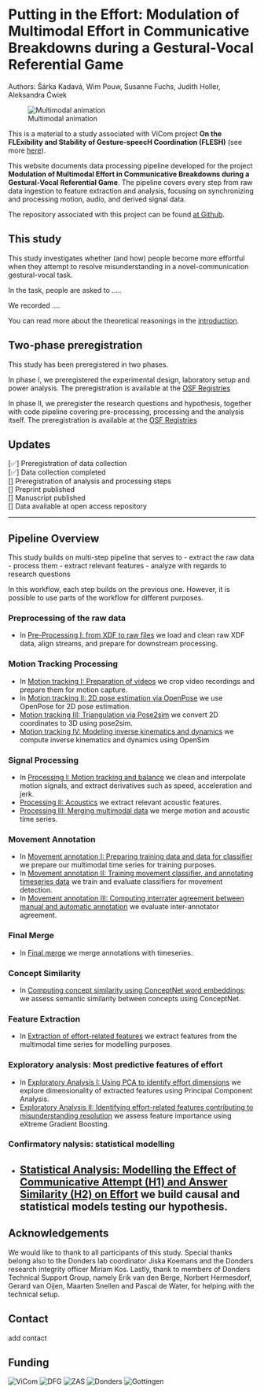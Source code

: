 # Putting in the Effort: Modulation of Multimodal Effort in Communicative Breakdowns during a Gestural-Vocal Referential Game

Authors: Šárka Kadavá, Wim Pouw, Susanne Fuchs, Judith Holler, Aleksandra Ćwiek

![Multimodal animation](assets/multimodal_anim.gif)

This is a material to a study associated with ViCom project **On the FLExibility and Stability of Gesture-speecH Coordination (FLESH)** (see more [here](https://vicom.info/projects/on-the-flexibility-and-stability-of-gesture-speech-coordination-flesh-evidence-from-production-comprehension-and-imitation/)).

This website documents data processing pipeline developed for the project **Modulation of Multimodal Effort in Communicative Breakdowns during a Gestural-Vocal Referential Game**. The pipeline covers every step from raw data ingestion to feature extraction and analysis, focusing on synchronizing and processing motion, audio, and derived signal data.

The repository associated with this project can be found [at Github](LINK).


## This study

This study investigates whether (and how) people become more effortful when they attempt to resolve misunderstanding in a novel-communication gestural-vocal task. 

In the task, people are asked to .....

We recorded ....

You can read more about the theoretical reasonings in the [introduction](LINK).

## Two-phase preregistration

This study has been preregistered in two phases.

In phase I, we preregistered the experimental design, laboratory setup and power analysis. The preregistration is available at the [OSF Registries](https://osf.io/m9xep)

In phase II, we preregister the research questions and hypothesis, together with code pipeline covering pre-processing, processing and the analysis itself. The preregistration is available at the [OSF Registries](LINK)

## Updates

[✅] Preregistration of data collection  <br>
[✅] Data collection completed  <br>
[] Preregistration of analysis and processing steps  <br>
[] Preprint published  <br>
[] Manuscript published  <br>
[] Data available at open access repository  <br>


---

## Pipeline Overview

This study builds on multi-step pipeline that serves to
- extract the raw data
- process them
- extract relevant features
- analyze with regards to research questions

In this workflow, each step builds on the previous one. However, it is possible to use parts of the workflow for different purposes.

### Preprocessing of the raw data
- In [Pre-Processing I: from XDF to raw files](01_XDF_processing/xdf_workflow.ipynb) we load and clean raw XDF data, align streams, and prepare for downstream processing.

### Motion Tracking Processing
- In [Motion tracking I: Preparation of videos](02_MotionTracking_processing/01_Video_preparation.ipynb) we crop video recordings and prepare them for motion capture.
- In [Motion tracking II: 2D pose estimation via OpenPose](02_MotionTracking_processing/02_Track_OpenPose.ipynb) we use OpenPose for 2D pose estimation.
- [Motion tracking III: Triangulation via Pose2sim](02_MotionTracking_processing/03_Track_pose2sim.ipynb) we convert 2D coordinates to 3D using pose2sim.
- [Motion tracking IV: Modeling inverse kinematics and dynamics](02_MotionTracking_processing/04_Track_InverseKinDyn.ipynb) we compute inverse kinematics and dynamics using OpenSim

### Signal Processing
- In [Processing I: Motion tracking and balance](03_TS_processing/01_TS_processing_motion.ipynb) we clean and interpolate motion signals, and extract derivatives such as speed, acceleration and jerk.
- [Processing II: Acoustics](03_TS_processing/02_TS_processing_acoustics.ipynb) we extract relevant acoustic features.
- [Processing III: Merging multimodal data](03_TS_processing/03_TS_merging.ipynb) we merge motion and acoustic time series.

### Movement Annotation
- In [Movement annotation I: Preparing training data and data for classifier](04_TS_movementAnnotation/01_Classify_preparation.ipynb) we prepare our multimodal time series for training purposes.
- In [Movement annotation II: Training movement classifier, and annotating timeseries data](04_TS_movementAnnotation/02_MovementClassifier.ipynb) we train and evaluate classifiers for movement detection.
- In [Movement annotation III: Computing interrater agreement between manual and automatic annotation](04_TS_movementAnnotation/03_InterAgreement.ipynb) we evaluate inter-annotator agreement.

### Final Merge
- In [Final merge](05_finalMerge/TS_mergeAnnotations.ipynb) we merge annotations with timeseries.

### Concept Similarity
- In [Computing concept similarity using ConceptNet word embeddings](06_ConceptSimilarity/ConceptNet_similarity.ipynb): we assess semantic similarity between concepts using ConceptNet.

### Feature Extraction
- In [Extraction of effort-related features](07_TS_featureExtraction/TS_extraction.ipynb) we extract features from the multimodal time series for modelling purposes.

### Exploratory analysis: Most predictive features of effort
- In [Exploratory Analysis I: Using PCA to identify effort dimensions](08_Analysis_XGBoost/01_PCA_featureDimensions.ipynb) we explore dimensionality of extracted features using Principal Component Analysis.
- [Exploratory Analysis II: Identifying effort-related features contributing to misunderstanding resolution](08_Analysis_XGBoost/02_XGBoost_effortIndicators.qmd) we assess feature importance using eXtreme Gradient Boosting.

### Confirmatory nalysis: statistical modelling
- [Statistical Analysis: Modelling the Effect of Communicative Attempt (H1) and Answer Similarity (H2) on Effort](09_Analysis_Modeling/Modelling_syntheticData.qmd) we build causal and statistical models testing our hypothesis.
---

## Acknowledgements

We would like to thank to all participants of this study. Special thanks belong also to the Donders lab coordinator Jiska Koemans and the Donders research integrity officer Miriam Kos. Lastly, thank to members of Donders Technical Support Group, namely Erik van den Berge, Norbert Hermesdorf, Gerard van Oijen, Maarten Snellen and Pascal de Water, for helping with the technical setup.

## Contact

add contact

## Funding

![ViCom](assets/ViCom.webp)
![DFG](assets/DFG-logo-blau.svg.png)
![ZAS](assets/logo_leibniz_zas.png)
![Donders](assets/donders_logo.svg)
![Gottingen](assets/Logo_Uni_G%C3%B6ttingen.png)


